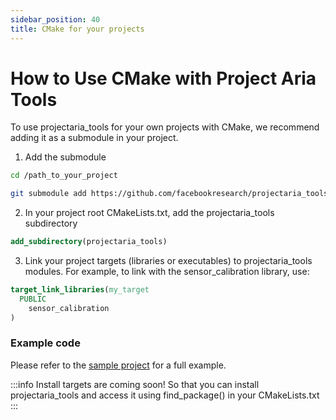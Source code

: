 ```yaml
---
sidebar_position: 40
title: CMake for your projects
---
```

# How to Use CMake with Project Aria Tools

To use projectaria_tools for your own projects with CMake, we recommend adding it as a submodule in your project.

1. Add the submodule

```bash
cd /path_to_your_project

git submodule add https://github.com/facebookresearch/projectaria_tools.git
```
2. In your project root CMakeLists.txt, add the projectaria_tools subdirectory

```cmake
add_subdirectory(projectaria_tools)
```
3. Link your project targets (libraries or executables) to projectaria_tools modules.
For example, to link with the sensor_calibration library, use:

```cmake
target_link_libraries(my_target
  PUBLIC
    sensor_calibration
)
```

### Example code
Please refer to the [sample project](https://github.com/facebookresearch/projectaria_tools/tree/main/sample_project) for a full example.

:::info Install targets are coming soon!
So that you can install projectaria_tools and access it using find_package() in your CMakeLists.txt
:::
